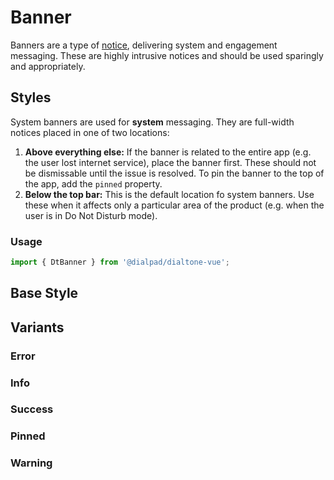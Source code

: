 
# Banner

<Subtitle>
    Banners are a type of <a href="/?path=/docs/elements-notice--default">notice</a>, delivering system and engagement messaging.
    These are highly intrusive notices and should be used sparingly and appropriately.
</Subtitle>

## Styles

System banners are used for **system** messaging. They are full-width notices placed in one of two locations:

1. **Above everything else:** If the banner is related to the entire app (e.g. the user lost internet service),
place the banner first. These should not be dismissable until the issue is resolved. To pin the banner to the top of
the app, add the `pinned` property.
2. **Below the top bar:** This is the default location fo system banners. Use these when it affects only a particular
area of the product (e.g. when the user is in Do Not Disturb mode).

### Usage

```js
import { DtBanner } from '@dialpad/dialtone-vue';
```

## Base Style

<Canvas>
  <Story id="elements-banner--default" />
</Canvas>

## Variants

### Error

<Canvas>
    <Story id="elements-banner--error" />
</Canvas>

### Info

<Canvas>
  <Story id="elements-banner--info" />
</Canvas>

### Success

<Canvas>
  <Story id="elements-banner--success" />
</Canvas>

### Pinned

<Canvas>
    <Story id="elements-banner--pinned" />
</Canvas>

### Warning

<Canvas>
    <Story id="elements-banner--warning" />
</Canvas>
